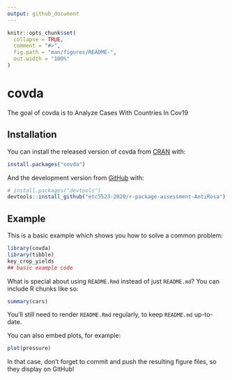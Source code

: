 ---
output: github_document
---

<!-- README.md is generated from README.Rmd. Please edit that file -->

```{r, include = FALSE}
knitr::opts_chunk$set(
  collapse = TRUE,
  comment = "#>",
  fig.path = "man/figures/README-",
  out.width = "100%"
)
```

# covda

<!-- badges: start -->
<!-- badges: end -->

The goal of covda is to Analyze Cases With Countries In Cov19

## Installation

You can install the released version of covda from [CRAN](https://CRAN.R-project.org) with:

``` r
install.packages("covda")
```

And the development version from [GitHub](https://github.com/) with:

``` r
# install.packages("devtools")
devtools::install_github("etc5523-2020/r-package-assessment-AntiRosa")
```
## Example

This is a basic example which shows you how to solve a common problem:

```{r example}
library(covda)
library(tibble)
key_crop_yields
## basic example code
```

What is special about using `README.Rmd` instead of just `README.md`? You can include R chunks like so:

```{r cars}
summary(cars)
```

You'll still need to render `README.Rmd` regularly, to keep `README.md` up-to-date.

You can also embed plots, for example:

```{r pressure, echo = FALSE}
plot(pressure)
```

In that case, don't forget to commit and push the resulting figure files, so they display on GitHub!
